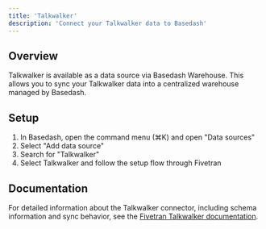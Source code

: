 ```yaml
---
title: 'Talkwalker'
description: 'Connect your Talkwalker data to Basedash'
---
```


## Overview

Talkwalker is available as a data source via Basedash Warehouse. This allows you to sync your Talkwalker data into a centralized warehouse managed by Basedash.

## Setup

1. In Basedash, open the command menu (⌘K) and open "Data sources"
2. Select "Add data source"
3. Search for "Talkwalker"
4. Select Talkwalker and follow the setup flow through Fivetran

## Documentation

For detailed information about the Talkwalker connector, including schema information and sync behavior, see the [Fivetran Talkwalker documentation](https://fivetran.com/docs/connectors/applications/talkwalker).
